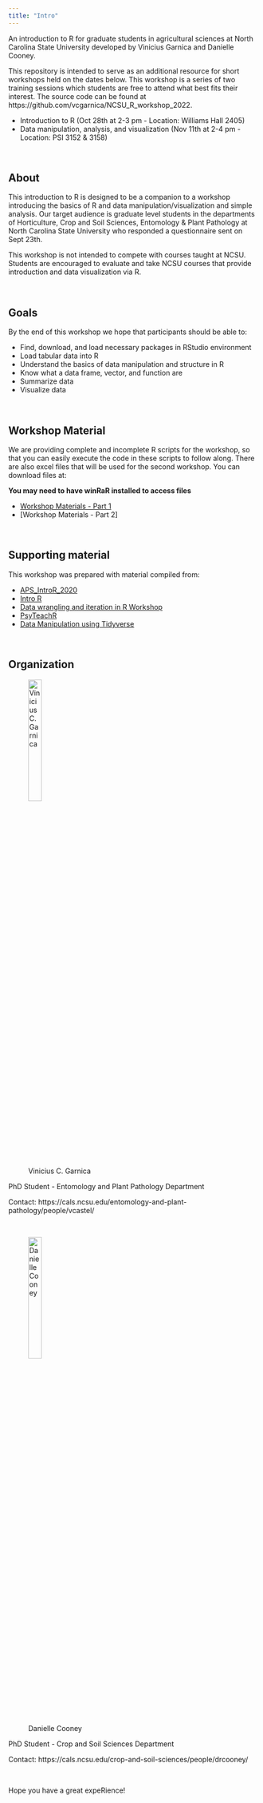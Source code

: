 ```yaml
---
title: "Intro"
---
```


An introduction to R for graduate students in agricultural sciences at North Carolina State University developed by Vinicius Garnica and Danielle Cooney. 

This repository is intended to serve as an additional resource for short workshops held on the dates below. This workshop is a series of two training sessions which students are free to attend what best fits their interest. The source code can be found at https://github.com/vcgarnica/NCSU_R_workshop_2022. 


* Introduction to R (Oct 28th at 2-3 pm - Location: Williams Hall 2405)
* Data manipulation, analysis, and visualization (Nov 11th at 2-4 pm - Location: PSI 3152 & 3158)


<p>&nbsp;</p>

About 
------------

This introduction to R is designed to be a companion to a workshop introducing the basics of R and data manipulation/visualization and simple analysis. Our target audience is graduate level students in the departments of Horticulture, Crop and Soil Sciences, Entomology & Plant Pathology at North Carolina State University who responded a questionnaire sent on Sept 23th.

This workshop is not intended to compete with courses taught at NCSU. Students are encouraged to evaluate and take NCSU courses that provide introduction and data visualization via R. 


<p>&nbsp;</p>

Goals
------------

By the end of this workshop we hope that participants should be able to:

* Find, download, and load necessary packages in RStudio environment
* Load tabular data into R
* Understand the basics of data manipulation and structure in R
* Know what a data frame, vector, and function are
* Summarize data
* Visualize data


<p>&nbsp;</p>


Workshop Material
------------------

We are providing complete and incomplete R scripts for the workshop, so that you can easily execute the code in these scripts to follow along. There are also excel files that will be used for the second workshop. You can download files at:

**You may need to have winRaR installed to access files**

* [Workshop Materials - Part 1]
* [Workshop Materials - Part 2]

<p>&nbsp;</p>


Supporting material
--------------------
This workshop was prepared with material compiled from:

* [APS_IntroR_2020]
* [Intro R]
* [Data wrangling and iteration in R Workshop]
* [PsyTeachR]
* [Data Manipulation using Tidyverse]


<p>&nbsp;</p>



Organization
--------------------

![Vinicius C. Garnica](https://media-exp1.licdn.com/dms/image/C5603AQHrEgMmpyYgYQ/profile-displayphoto-shrink_200_200/0/1664213123424?e=1672272000&v=beta&t=K3nmzz2XvGeFqO92VRKoTJaIv4jHSd1Cz4se2l4smS0){width=25%} 

PhD Student - Entomology and Plant Pathology Department

Contact: https://cals.ncsu.edu/entomology-and-plant-pathology/people/vcastel/

<p>&nbsp;</p>



![Danielle Cooney](https://media-exp1.licdn.com/dms/image/C4E03AQHPjfXb7jmQ4Q/profile-displayphoto-shrink_400_400/0/1516855443888?e=1668643200&v=beta&t=db_ccwY9qbcjPJd6b2E8EUlGsKpIe5uNys__5lZhrCE){width=25%}


PhD Student - Crop and Soil Sciences Department

Contact: https://cals.ncsu.edu/crop-and-soil-sciences/people/drcooney/

<p>&nbsp;</p>


Hope you have a great expeRience!

[Workshop Materials - Part 1]: https://github.com/vcgarnica/NCSU_R_workshop_2022/blob/main/files/Part1.rar?raw=true
[Intro R]: https://intro2r.com/
[APS_IntroR_2020]: https://github.com/everhartlab/APS_IntroR_2020 
[Data wrangling and iteration in R Workshop]: https://github.com/leombastos/2021_rworkshop_wrangling
[PsyTeachR]: https://psyteachr.github.io/
[Data Manipulation using Tidyverse]: https://shelkariuki.netlify.app/post/passa/